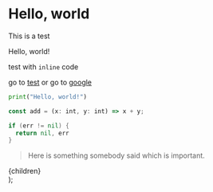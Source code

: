 
# Hello, world

This is a test

<div className='btn btn-accent'>Hello, world!</div>

test with `inline` code

go to [test](/test) or go to [google](https://google.com)

```py
print("Hello, world!")
```

```jsx
const add = (x: int, y: int) => x + y;
```

```go
if (err != nil) {
  return nil, err
}
```

> Here is something somebody said which is important.

  <Layout>
    <Seo templateTitle='test' />
    <main>
      <section className=''>
        <div className='layout prose lg:prose-lg'>{children}</div>
      </section>
    </main>
  </Layout>
);
